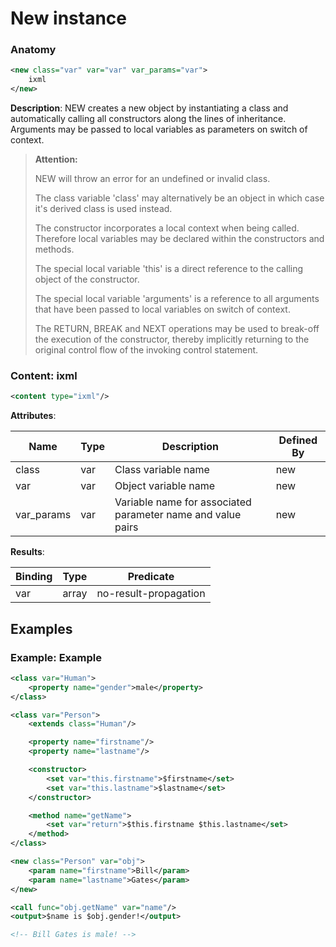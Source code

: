 # New instance

### Anatomy

```xml
<new class="var" var="var" var_params="var">
    ixml
</new>
```

 **Description**:
 NEW creates a new object by instantiating a class and automatically calling all constructors along the lines of inheritance. Arguments may be passed to local variables as parameters on switch of context.


> **Attention:**
>
> NEW will throw an error for an undefined or invalid class.
> 
> The class variable 'class' may alternatively be an object in which case it's derived class is used instead.
> 
> The constructor incorporates a local context when being called. Therefore local variables may be declared within the constructors and methods.
> 
> The special local variable 'this' is a direct reference to the calling object of the constructor.
> 
> The special local variable 'arguments' is a reference to all arguments that have been passed to local variables on switch of context.
> 
> The RETURN, BREAK and NEXT operations may be used to break-off the execution of the constructor, thereby implicitly returning to the original control flow of the invoking control statement.

### Content: ixml

```xml
<content type="ixml"/>
```

**Attributes**:

| Name | Type | Description | Defined By |
| ---- | ---- | ----------- | ---------- |
| class | var | Class variable name | new |
| var | var | Object variable name | new |
| var_params | var | Variable name for associated parameter name and value pairs | new |


**Results**:

| Binding | Type | Predicate |
| ------- | ---- | --------- |
| var | array | no-result-propagation |


## Examples

### Example: Example

```xml
<class var="Human">
	<property name="gender">male</property>
</class>

<class var="Person">
	<extends class="Human"/>

	<property name="firstname"/>
	<property name="lastname"/>

	<constructor>
		<set var="this.firstname">$firstname</set>
		<set var="this.lastname">$lastname</set>
	</constructor>

	<method name="getName">
		<set var="return">$this.firstname $this.lastname</set>
	</method>
</class>

<new class="Person" var="obj">
	<param name="firstname">Bill</param>
	<param name="lastname">Gates</param>
</new>

<call func="obj.getName" var="name"/>
<output>$name is $obj.gender!</output>

<!-- Bill Gates is male! -->
```


